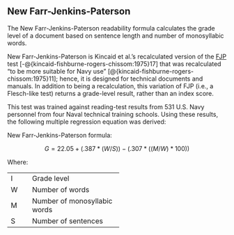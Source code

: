 ## New Farr-Jenkins-Paterson\index{New Farr-Jenkins-Paterson|(ii} {-#sec-new-farr-jenkins-paterson}

The New Farr-Jenkins-Paterson readability formula calculates the grade level of a document based on sentence length and number of monosyllabic words.

New Farr-Jenkins-Paterson is Kincaid et al.'s recalculated version of the [FJP](#sec-farr-jenkins-paterson) test [-@{kincaid-fishburne-rogers-chissom:1975}17] that was recalculated "to be more suitable for Navy use" [@{kincaid-fishburne-rogers-chissom:1975}11]; hence, it is designed for technical documents and manuals. In addition to being a recalculation, this variation of FJP (i.e., a Flesch-like test) returns a grade-level result, rather than an index score.

This test was trained against reading-test results from 531 U.S. Navy personnel from four Naval technical training schools. Using these results, the following multiple regression equation was derived:

New Farr-Jenkins-Paterson formula:

$$
G = 22.05 + (.387*(W/S)) - (.307*((M/W)*100))
$$

Where:

+:----+:-----------------------------+
| I   | Grade level                  |
+-----+------------------------------+
| W   | Number of words              |
+-----+------------------------------+
| M   | Number of monosyllabic words |
+-----+------------------------------+
| S   | Number of sentences          |
+-----+------------------------------+

\index{New Farr-Jenkins-Paterson|)}

\newpage
